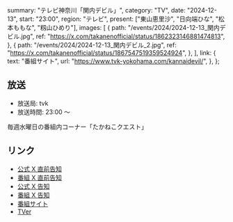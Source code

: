   summary: "テレビ神奈川「関内デビル」",
  category: "TV",
  date: "2024-12-13",
  start: "23:00",
  region: "テレビ",
  present: ["東山恵里沙", "日向端ひな", "松本ももな", "籾山ひめり"],
  images: [
    {
      path: "/events/2024/2024-12-13_関内デビル.jpg",
      ref: "https://x.com/takanenofficial/status/1862323146881474813",
    },
    {
      path: "/events/2024/2024-12-13_関内デビル_2.jpg",
      ref: "https://x.com/takanenofficial/status/1867547519359524924",
    },
  ],
  link: {
    text: "番組サイト",
    url: "https://www.tvk-yokohama.com/kannaidevil/",
  },
};

## 放送

- 放送局: tvk
- 放送時間: 23:00 〜

毎週水曜日の番組内コーナー「たかねこクエスト」

## リンク

- [公式 X 直前告知](https://x.com/takanenofficial/status/1867547519359524924)
- [番組 X 直前告知](https://x.com/tvk_kannaidevil/status/1867404076511900062)
- [公式 X 告知](https://x.com/takanenofficial/status/1862323146881474813)
- [番組 X 告知](https://x.com/tvk_kannaidevil/status/1862270247899738288)
- [番組サイト](https://www.tvk-yokohama.com/kannaidevil/)
- [TVer](https://tver.jp/series/srehapgls0)
